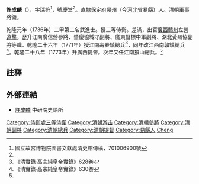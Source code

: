 '''許成麟'''（{{bd|1710年||1771年||Xu許}}），字瑞符<ref name="傳稿">國立故宮博物院圖書文獻處清史館傳稿，701006900號</ref>，號慶堂<ref name="傳稿" />。[[直隸|直隸]][[保定府|保定府]][[易州|易州]]（今[[河北省|河北省]][[易縣|易縣]]）人。清朝軍事將領。

乾隆元年（1736年）二甲第二名武進士。授三等侍衛。差滿，出官[[廣西|廣西]][[贛州|贛州]]左營[[遊擊|遊擊]]。歷升江南廣信營參將、肇慶協城守副將、廣東督標中軍副將、湖北黃州協副將等職。乾隆二十六年（1771年）授江南壽春鎮[[總兵|總兵]]<ref>《清實錄·高宗純皇帝實錄》628卷</ref>，同年改江西南贛鎮總兵<ref>《清實錄·高宗純皇帝實錄》630卷</ref>。乾隆二十八年（1773年）升廣西提督。次年又任江南狼山總兵。<ref name="傳稿" />

==註釋==
{{reflist}}

==外部連結==
*[http://archive.ihp.sinica.edu.tw/ttscgi/ttsquery?0:0:mctauac:TM%3D%B3%5C%A6%A8%C5%EF 許成麟]{{Dead link|date=2019年5月 |bot=InternetArchiveBot |fix-attempted=yes }} 中研院史語所

{{乾隆元年丙辰科武殿試金榜}}
{{DEFAULTSORT:Xu許}}
[[Category:侍衛處三等侍衛|Category:侍衛處三等侍衛]]
[[Category:清朝游击|Category:清朝游击]]
[[Category:清朝參將|Category:清朝參將]]
[[Category:清朝副將|Category:清朝副將]]
[[Category:清朝總兵|Category:清朝總兵]]
[[Category:清朝提督|Category:清朝提督]]
[[Category:易縣人|Category:易縣人]]
[[Category:許姓|Cheng]]